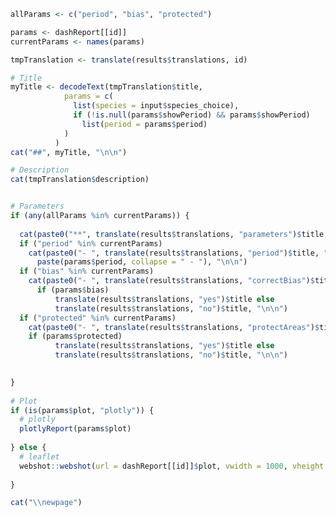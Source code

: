 ```r

allParams <- c("period", "bias", "protected")

params <- dashReport[[id]]
currentParams <- names(params)

tmpTranslation <- translate(results$translations, id)

# Title
myTitle <- decodeText(tmpTranslation$title, 
            params = c(
              list(species = input$species_choice),
              if (!is.null(params$showPeriod) && params$showPeriod) 
                list(period = params$period)
            )
          )
cat("##", myTitle, "\n\n")

# Description
cat(tmpTranslation$description)


# Parameters
if (any(allParams %in% currentParams)) {
  
  cat(paste0("**", translate(results$translations, "parameters")$title, "**\n\n"))
  if ("period" %in% currentParams)
    cat(paste0("- ", translate(results$translations, "period")$title, ":"), 
      paste(params$period, collapse = " - "), "\n\n")
  if ("bias" %in% currentParams)
    cat(paste0("- ", translate(results$translations, "correctBias")$title, ":"), 
      if (params$bias) 
          translate(results$translations, "yes")$title else 
          translate(results$translations, "no")$title, "\n\n")
  if ("protected" %in% currentParams)
    cat(paste0("- ", translate(results$translations, "protectAreas")$title, ":"), 
    if (params$protected) 
          translate(results$translations, "yes")$title else 
          translate(results$translations, "no")$title, "\n\n")
  

}
  
# Plot
if (is(params$plot, "plotly")) {
  # plotly
  plotlyReport(params$plot)
  
} else {
  # leaflet
  webshot::webshot(url = dashReport[[id]]$plot, vwidth = 1000, vheight = 500, cliprect = "viewport")
  
}

cat("\\newpage")
```
